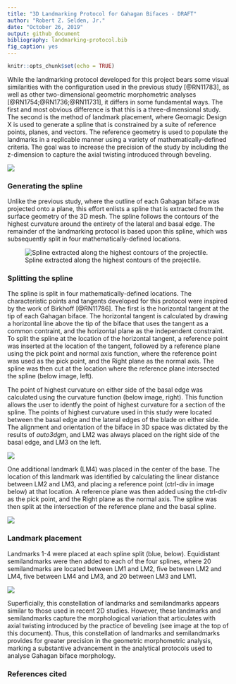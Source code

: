 ```yaml
---
title: "3D Landmarking Protocol for Gahagan Bifaces - DRAFT"
author: "Robert Z. Selden, Jr."
date: "October 26, 2019"
output: github_document
bibliography: landmarking-protocol.bib
fig_caption: yes
---
```


```r
knitr::opts_chunk$set(echo = TRUE)
```

While the landmarking protocol developed for this project bears some visual similarities with the configuration used in the previous study [@RN11783], as well as other two-dimensional geometric morphometric analyses [@RN1754;@RN1736;@RN11731], it differs in some fundamental ways. The first and most obvious difference is that this is a three-dimensional study. The second is the method of landmark placement, where Geomagic Design X is used to generate a spline that is constrained by a suite of reference points, planes, and vectors. The reference geometry is used to populate the landmarks in a replicable manner using a variety of mathematically-defined criteria. The goal was to increase the precision of the study by including the z-dimension to capture the axial twisting introduced through beveling.

![](./images/figbev.png)

### Generating the spline

Unlike the previous study, where the outline of each Gahagan biface was projected onto a plane, this effort enlists a spline that is extracted from the surface geometry of the 3D mesh. The spline follows the contours of the highest curvature around the entirety of the lateral and basal edge. The remainder of the landmarking protocol is based upon this spline, which was subsequently split in four mathematically-defined locations.

![Spline extracted along the highest contours of the projectile.](./images/extractspline.png)

### Splitting the spline

The spline is split in four mathematically-defined locations. The characteristic points and tangents developed for this protocol were inspired by the work of Birkhoff [@RN11786]. The first is the horizontal tangent at the tip of each Gahagan biface. The horizontal tangent is calculated by drawing a horizontal line above the tip of the biface that uses the tangent as a common contraint, and the horizontal plane as the independent constraint. To split the spline at the location of the horizontal tangent, a reference point was inserted at the location of the tangent, followed by a reference plane using the pick point and normal axis function, where the reference point was used as the pick point, and the Right plane as the normal axis. The spline was then cut at the location where the reference plane intersected the spline (below image, left).

The point of highest curvature on either side of the basal edge was calculated using the curvature function (below image, right). This function allows the user to identfy the point of highest curvature for a section of the spline. The points of highest curvature used in this study were located between the basal edge and the lateral edges of the blade on either side. The alignment and orientation of the biface in 3D space was dictated by the results of _auto3dgm_, and LM2 was always placed on the right side of the basal edge, and LM3 on the left. 

![](./images/splinesplit1.png)

One additional landmark (LM4) was placed in the center of the base. The location of this landmark was identified by calculating the linear distance between LM2 and LM3, and placing a reference point (ctrl-div in image below) at that location. A reference plane was then added using the ctrl-div as the pick point, and the Right plane as the normal axis. The spline was then split at the intersection of the reference plane and the basal spline. 

![](./images/lm4.png)

### Landmark placement

Landmarks 1-4 were placed at each spline split (blue, below). Equidistant semilandmarks were then added to each of the four splines, where 20 semilandmarks are located between LM1 and LM2, five between LM2 and LM4, five between LM4 and LM3, and 20 between LM3 and LM1.

![](./images/lmslm-all.png)

Superficially, this constellation of landmarks and semilandmarks appears similar to those used in recent 2D studies. However, these landmarks and semilandmarks capture the morphological variation that articulates with axial twisting introduced by the practice of beveling (see image at the top of this document). Thus, this constellation of landmarks and semilandmarks provides for greater precision in the geometric morphometric analysis, marking a substantive advancement in the analytical protocols used to analyse Gahagan biface morphology.

### References cited
